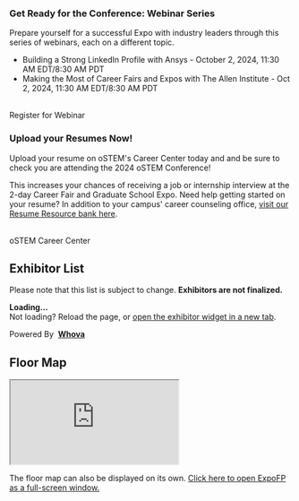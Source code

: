 
<SiteLayout title="Career Fair & Grad Expo" accent="nav-green">

<div className="rounded md:col-span-5 mt-8 border-4 border-dark-teal bg-dark-teal border-solid">
  <h3 className="p-4 pt-3">Get Ready for the Conference: Webinar Series</h3>
  <div className='bg-primary rounded p-4 pb-6'>
      <p>Prepare yourself for a successful Expo with industry leaders through this series of webinars, each on a different topic.</p>
      <ul>
        <li>Building a Strong LinkedIn Profile with Ansys - October 2, 2024, 11:30 AM EDT/8:30 AM PDT</li>
        <li>Making the Most of Career Fairs and Expos with The Allen Institute - Oct 2, 2024, 11:30 AM EDT/8:30 AM PDT</li>
      </ul>
      <br/>
      <CTAButton onClick="https://ostem.webex.com/webappng/sites/ostem/webinar/webinarSeries/register/74b1cadbd3a7421da6268f319c7c8dae" backgroundColor="bright-peach" target='_blank'> Register for Webinar</CTAButton>
  </div>
</div>

<div className="rounded md:col-span-5 mt-8 border-4 border-green-gray bg-green-gray border-solid">
<h3 className="p-4 pt-3">Upload your Resumes Now!</h3>
<div className='bg-primary rounded p-4 pb-6'>
      
Upload your resume on oSTEM's Career Center today and and be sure to check you are attending the 2024 oSTEM Conference!

This increases your chances of receiving a job or internship interview at the 2-day Career Fair and Graduate School Expo.
Need help getting started on your resume? In addition to your campus' career counseling office, [visit our Resume Resource bank here](https://ostem.notion.site/Conference-Attendee-Resources-679ca7be44f34c4ca6dace34ea5f8eca).

<br/>
<CTAButton onClick="https://careers.ostem.org" backgroundColor="bright-peach" target='_blank'> oSTEM Career Center</CTAButton>
</div>
</div>

<div className="text-nav-green font-bold">
<h2>Exhibitor List</h2>
</div>

Please note that this list is subject to change. **Exhibitors are not finalized.**


<div>
  <div title="Whova event and conference app" id="whova-exhibitorwidget">
    <p id="whova-loading"><b>Loading...</b><br/>Not loading? Reload the page, or <a href='https://whova.com/embedded/exhibitor/LHX4DP3bth2jGh0nTHQ4YpCtgepdA-z%40rmbv9ldUOZ8%3D'>open the exhibitor widget in a new tab</a>.</p>
  </div>
  <script
  src="https://whova.com/static/frontend/xems/js/whova-exhibitor-widget.js?eid=LHX4DP3bth2jGh0nTHQ4YpCtgepdA-z%40rmbv9ldUOZ8%3D&host=https://whova.com"
  type="text/javascript" id="embeded-exhibitor-script">
  </script>
  <div id="whova-wrap" className="whova-wrap-class">
    Powered By&nbsp;
    <a target="_blank" href="https://whova.com">
       <b>Whova</b>
    </a>
  </div>
</div>

<div className="text-nav-green font-bold">
<h2>Floor Map</h2>
</div>

<div className="w-full h-full relative min-h-[400px] md:min-h-[600px]"><iframe className='w-full h-full absolute' src="https://oSTEM2024.expofp.com?allowConsent=false" allow="clipboard-read; clipboard-write"></iframe></div>

The floor map can also be displayed on its own. [Click here to open ExpoFP as a full-screen window.](https://oSTEM2024.expofp.com)

</SiteLayout>